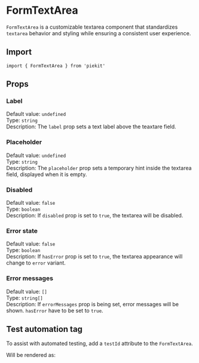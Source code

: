 
<Meta of={FormTextAreaStories} />

# FormTextArea

`FormTextArea` is a customizable textarea component that standardizes `textarea` behavior and styling while ensuring a consistent user experience.

## Import

```tsx
import { FormTextArea } from 'piekit'
```

## Props

### Label

Default value: `undefined`\
Type: `string`\
Description: The `label` prop sets a text label above the teaxtare field.

<Canvas of={FormTextAreaStories.LabelOnly} />

### Placeholder

Default value: `undefined`\
Type: `string`\
Description: The `placeholder` prop sets a temporary hint inside the textarea field, displayed when it is empty.

<Canvas of={FormTextAreaStories.PlaceholderOnly} />

### Disabled

Default value: `false`\
Type: `boolean`\
Description: If `disabled` prop is set to `true`, the textarea will be disabled.

<Canvas of={FormTextAreaStories.Disabled} />

### Error state

Default value: `false`\
Type: `boolean`\
Description: If `hasError` prop is set to `true`, the textarea appearance will change to `error` variant.

<Canvas of={FormTextAreaStories.ErrorStateWithoutMessage} />

### Error messages

Default value: `[]`\
Type: `string[]`\
Description: If `errorMessages` prop is being set, error messages will be shown. `hasError` have to be set to `true`.

<Canvas of={FormTextAreaStories.ErrorStateWithMessage} />

## Test automation tag

To assist with automated testing, add a `testId` attribute to the `FormTextArea`.

<Canvas of={FormTextAreaStories.WithTA} />

Will be rendered as:

```html
<div data-testid="name-form-ta-form">
    <label data-testid="name-form-ta-label">Name</label>
    <textarea placeholder="Enter name" data-testid="name-form-ta-textarea"></textarea>
    <p data-testid="name-form-ta-error-msg-0">Field required</p>
</div>
```